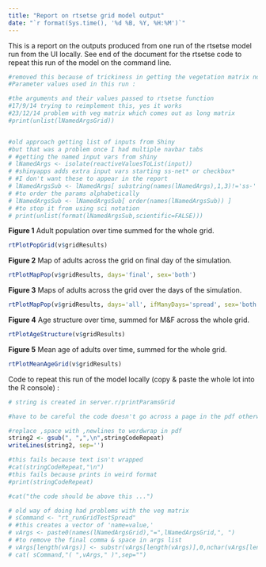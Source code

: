 ```yaml
---
title: "Report on rtsetse grid model output"
date: "`r format(Sys.time(), '%d %B, %Y, %H:%M')`"
---
```


This is a report on the outputs produced from one run of the rtsetse model run from the UI locally.
See end of the document for the rtsetse code to repeat this run of the model on the command line.


```r
#removed this because of trickiness in getting the vegetation matrix not to print out
#Parameter values used in this run :

#the arguments and their values passed to rtsetse function
#17/9/14 trying to reimplement this, yes it works
#23/12/14 problem with veg matrix which comes out as long matrix
#print(unlist(lNamedArgsGrid))


#old approach getting list of inputs from Shiny
#but that was a problem once I had multiple navbar tabs
# #getting the named input vars from shiny
# lNamedArgs <- isolate(reactiveValuesToList(input))
# #shinyapps adds extra input vars starting ss-net* or checkbox*
# #I don't want these to appear in the report
# lNamedArgsSub <- lNamedArgs[ substring(names(lNamedArgs),1,3)!='ss-' & substring(names(lNamedArgs),1,8)!='checkbox' ]
# #to order the params alphabetically
# lNamedArgsSub <- lNamedArgsSub[ order(names(lNamedArgsSub)) ]
# #to stop it from using sci notation
# print(unlist(format(lNamedArgsSub,scientific=FALSE)))
```

**Figure 1** Adult population over time summed for the whole grid.

```r

rtPlotPopGrid(v$gridResults)
```


**Figure 2** Map of adults across the grid on final day of the simulation.

```r

rtPlotMapPop(v$gridResults, days='final', sex='both')
```


**Figure 3** Maps of adults across the grid over the days of the simulation.

```r

rtPlotMapPop(v$gridResults, days='all', ifManyDays='spread', sex='both')
```


**Figure 4** Age structure over time, summed for M&F across the whole grid.

```r
rtPlotAgeStructure(v$gridResults)
```


**Figure 5** Mean age of adults over time, summed for the whole grid.

```r
rtPlotMeanAgeGrid(v$gridResults)
```

\pagebreak
Code to repeat this run of the model locally (copy & paste the whole lot into the R console) :
```r

# string is created in server.r/printParamsGrid

#have to be careful the code doesn't go across a page in the pdf otherwise the copied & pasted bit won't run in R

#replace ,space with ,newlines to wordwrap in pdf
string2 <- gsub(", ",",\n",stringCodeRepeat)
writeLines(string2, sep='')

#this fails because text isn't wrapped
#cat(stringCodeRepeat,"\n")
#this fails because prints in weird format
#print(stringCodeRepeat)

#cat("the code should be above this ...")

# old way of doing had problems with the veg matrix
# sCommand <- "rt_runGridTestSpread"
# #this creates a vector of 'name=value,'
# vArgs <- paste0(names(lNamedArgsGrid),"=",lNamedArgsGrid,", ")
# #to remove the final comma & space in args list
# vArgs[length(vArgs)] <- substr(vArgs[length(vArgs)],0,nchar(vArgs[length(vArgs)])-2)
# cat( sCommand,"( ",vArgs," )",sep="")

```